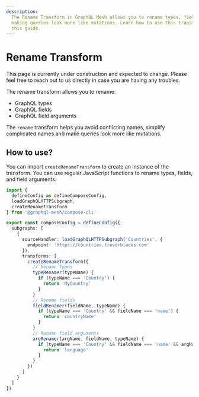 ```yaml
---
description:
  The Rename Transform in GraphQL Mesh allows you to rename types, fields, and field arguments,
  making queries look more like mutations. Learn how to use this transform and its RegEx feature in
  this guide.
---
```



# Rename Transform

<Callout>
  This page is currently under construction and expected to change. Please feel free to reach out to
  us directly in case you are having any troubles.
</Callout>

The rename transform allows you to rename:

- GraphQL types
- GraphQL fields
- GraphQL field arguments

The `rename` transform helps you avoid conflicting names, simplify complicated names and make
queries look more like mutations.

## How to use?

You can import `createRenameTransform` to create an instance of the transform. You can use regular
JavaScript functions to rename types, fields, and field arguments.

```ts filename="mesh.config.ts" {13-17}
import {
  defineConfig as defineComposeConfig,
  loadGraphQLHTTPSubgraph,
  createRenameTransform
} from '@graphql-mesh/compose-cli'

export const composeConfig = defineConfig({
  subgraphs: [
    {
      sourceHandler: loadGraphQLHTTPSubgraph('Countries', {
        endpoint: 'https://countries.trevorblades.com'
      }),
      transforms: [
        createRenameTransform({
          // Rename types
          typeRenamer(typeName) {
            if (typeName === 'Country') {
              return 'MyCountry'
            }
          }
          // Rename fields
          fieldRenamer(fieldName, typeName) {
            if (typeName === 'Country' && fieldName === 'name') {
              return 'countryName'
            }
          }
          // Rename field arguments
          argRenamer(argName, fieldName, typeName) {
            if (typeName === 'Country' && fieldName === 'name' && argName === 'lang') {
              return 'language'
            }
          }
        })
      ]
    }
  ]
})
```
